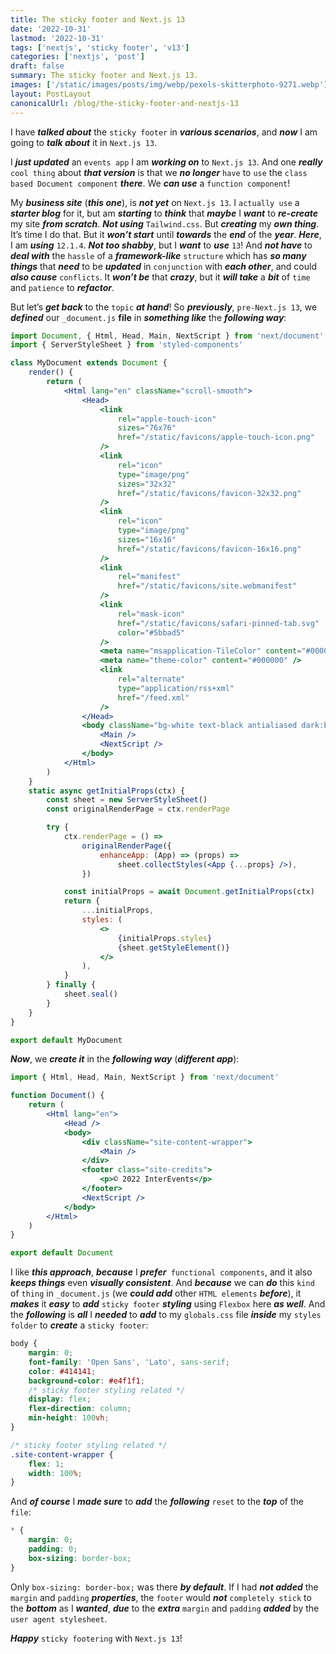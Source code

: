 ```yaml
---
title: The sticky footer and Next.js 13
date: '2022-10-31'
lastmod: '2022-10-31'
tags: ['nextjs', 'sticky footer', 'v13']
categories: ['nextjs', 'post']
draft: false
summary: The sticky footer and Next.js 13.
images: ['/static/images/posts/img/webp/pexels-skitterphoto-9271.webp']
layout: PostLayout
canonicalUrl: /blog/the-sticky-footer-and-nextjs-13
---
```


<Pexels
	src="/static/images/posts/img/webp/pexels-skitterphoto-9271.webp"
	author="skitterphoto"
	alt="The sticky footer and Next.js 13"
	srcUrl="https://www.pexels.com/photo/nature-hand-animal-glass-9271/"
	authorUrl="https://www.pexels.com/@skitterphoto/"
/>

I have **_talked about_** the `sticky footer` in **_various scenarios_**, and
**_now_** I am going to **_talk about_** it in `Next.js 13`.

I **_just updated_** an `events app` I am **_working on_** to `Next.js 13`. And
one **_really_** `cool thing` about **_that version_** is that we **_no
longer_** `have` to `use` the `class based Document component` **_there_**. We
**_can use_** a `function component`!

My **_business site_** (**_this one_**), is **_not yet_** on `Next.js 13`. I
`actually use` a **_starter blog_** for it, but am **_starting_** to **_think_**
that **_maybe_** I **_want_** to **_re-create_** my site **_from scratch_**.
**_Not using_** `Tailwind.css`. But **_creating_** my **_own thing_**. It’s time
I do that. But it **_won’t start_** until **_towards_** the **_end_** of the
**_year_**. **_Here_**, I am **_using_** `12.1.4`. **_Not too shabby_**, but I
**_want_** to **_use_** `13`! And **_not have_** to **_deal with_** the `hassle`
of a **_framework-like_** `structure` which has **_so many things_** that
**_need_** to be **_updated_** in `conjunction` with **_each other_**, and could
**_also cause_** `conflicts`. It **_won’t be_** that **_crazy_**, but it **_will
take_** a **_bit_** of `time` and `patience` to **_refactor_**.

But let’s **_get back_** to the `topic` **_at hand_**! So **_previously_**,
`pre-Next.js 13`, we **_defined_** our `_document.js` **file** in **_something
like_** the **_following way_**:

```jsx
import Document, { Html, Head, Main, NextScript } from 'next/document'
import { ServerStyleSheet } from 'styled-components'

class MyDocument extends Document {
	render() {
		return (
			<Html lang="en" className="scroll-smooth">
				<Head>
					<link
						rel="apple-touch-icon"
						sizes="76x76"
						href="/static/favicons/apple-touch-icon.png"
					/>
					<link
						rel="icon"
						type="image/png"
						sizes="32x32"
						href="/static/favicons/favicon-32x32.png"
					/>
					<link
						rel="icon"
						type="image/png"
						sizes="16x16"
						href="/static/favicons/favicon-16x16.png"
					/>
					<link
						rel="manifest"
						href="/static/favicons/site.webmanifest"
					/>
					<link
						rel="mask-icon"
						href="/static/favicons/safari-pinned-tab.svg"
						color="#5bbad5"
					/>
					<meta name="msapplication-TileColor" content="#000000" />
					<meta name="theme-color" content="#000000" />
					<link
						rel="alternate"
						type="application/rss+xml"
						href="/feed.xml"
					/>
				</Head>
				<body className="bg-white text-black antialiased dark:bg-gray-900 dark:text-white">
					<Main />
					<NextScript />
				</body>
			</Html>
		)
	}
	static async getInitialProps(ctx) {
		const sheet = new ServerStyleSheet()
		const originalRenderPage = ctx.renderPage

		try {
			ctx.renderPage = () =>
				originalRenderPage({
					enhanceApp: (App) => (props) =>
						sheet.collectStyles(<App {...props} />),
				})

			const initialProps = await Document.getInitialProps(ctx)
			return {
				...initialProps,
				styles: (
					<>
						{initialProps.styles}
						{sheet.getStyleElement()}
					</>
				),
			}
		} finally {
			sheet.seal()
		}
	}
}

export default MyDocument
```

**_Now_**, we **_create it_** in the **_following way_** (**_different app_**):

```jsx
import { Html, Head, Main, NextScript } from 'next/document'

function Document() {
	return (
		<Html lang="en">
			<Head />
			<body>
				<div className="site-content-wrapper">
					<Main />
				</div>
				<footer class="site-credits">
					<p>© 2022 InterEvents</p>
				</footer>
				<NextScript />
			</body>
		</Html>
	)
}

export default Document
```

I like **_this approach_**, **_because_** I
**_prefer_**` functional components`, and it also **_keeps things_** even
**_visually consistent_**. And **_because_** we can **_do_** this `kind` of
`thing` in `_document.js` (we **_could add_** other `HTML elements`
**_before_**), it **_makes_** it **_easy_** to **_add_** `sticky footer`
**_styling_** using `Flexbox` here **_as well_**. And the **_following_** is
**_all_** I **_needed_** to **_add_** to my `globals.css` file **_inside_** my
`styles folder` to **_create_** a `sticky footer`:

```css
body {
	margin: 0;
	font-family: 'Open Sans', 'Lato', sans-serif;
	color: #414141;
	background-color: #e4f1f1;
	/* sticky footer styling related */
	display: flex;
	flex-direction: column;
	min-height: 100vh;
}

/* sticky footer styling related */
.site-content-wrapper {
	flex: 1;
	width: 100%;
}
```

And **_of course_** I **_made sure_** to **_add_** the **_following_** `reset`
to the **_top_** of the `file`:

```css
* {
	margin: 0;
	padding: 0;
	box-sizing: border-box;
}
```

Only `box-sizing: border-box;` was there **_by default_**. If I had **_not
added_** the `margin` and `padding` **_properties_**, the `footer` would
**_not_** `completely stick` to the **_bottom_** as I **_wanted_**, **_due_** to
the **_extra_** `margin` and `padding` **_added_** by the
`user agent stylesheet`.

**_Happy_** `sticky footering` with `Next.js 13`!
